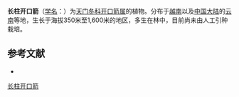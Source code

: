 {{Speciesbox
| name = 长柱开口箭
| status = 
| status_system = 
| image =
| genus = Tupistra
| species = grandistigma
| authority = Wang et Liang
}}

'''长柱开口箭'''（[[学名|学名]]：{{lang|la|''Tupistra grandistigma''}}）为[[天门冬科|天门冬科]][[开口箭属|开口箭属]]的植物。分布于[[越南|越南]]以及[[中国大陆|中国大陆]]的[[云南|云南]]等地，生长于海拔350米至1,600米的地区，多生在林中，目前尚未由人工引种栽培。

== 参考文献 ==
<div class="references-small">
* {{cite web| url =http://www.bioinfo.cn/db05/KmzwSpecies.php?action=view&id=3459| title =长柱开口箭（新种）| work =《中国高等植物数据库全库》| publisher =中国科学院微生物研究所| author =昆明植物研究所| accessdate =2009-02-25| deadurl =yes| archiveurl =https://web.archive.org/web/20160305021727/http://www.bioinfo.cn/db05/KmzwSpecies.php?action=view&id=3459| archivedate =2016-03-05}}
</div>
{{Taxonbar|from=Q15230626}}

[[Category:开口箭属|长柱开口箭]]


{{植物小作品}}